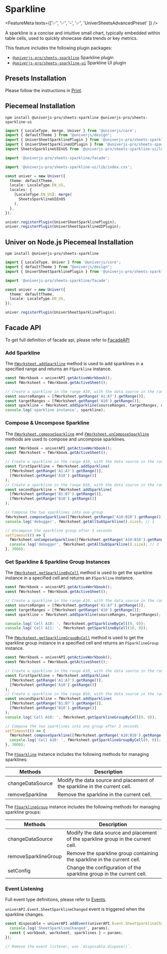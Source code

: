 
# Sparkline <VersionBadge version="0.5.2+" />

<FeatureMeta texts={['✅', '✅', '-', '✅', 'UniverSheetsAdvancedPreset' ]} />

A sparkline is a concise and intuitive small chart, typically embedded within table cells, used to quickly showcase data trends or key metrics.

This feature includes the following plugin packages:

- [`@univerjs-pro/sheets-sparkline`](https://www.npmjs.com/package/@univerjs-pro/sheets-sparkline) Sparkline plugin
- [`@univerjs-pro/sheets-sparkline-ui`](https://www.npmjs.com/package/@univerjs-pro/sheets-sparkline-ui) Sparkline UI plugin

## Presets Installation

Please follow the instructions in [Print](/guides/sheets/features/print).

## Piecemeal Installation

```shell npm2yarn
npm install @univerjs-pro/sheets-sparkline @univerjs-pro/sheets-sparkline-ui
```

```typescript {3-5,7,9,16,21-22}
import { LocaleType, merge, Univer } from '@univerjs/core';
import { defaultTheme } from "@univerjs/design";
import { UniverSheetSparklinePlugin } from '@univerjs-pro/sheets-sparkline';
import { UniverSheetSparklineUIPlugin } from '@univerjs-pro/sheets-sparkline-ui';
import SheetsSparklineUIEnUS from '@univerjs-pro/sheets-sparkline-ui/locale/en-US';

import '@univerjs-pro/sheets-sparkline/facade';

import '@univerjs-pro/sheets-sparkline-ui/lib/index.css';

const univer = new Univer({
  theme: defaultTheme,
  locale: LocaleType.EN_US,
  locales: {
    [LocaleType.EN_US]: merge(
      SheetsSparklineUIEnUS
    ),
  },
});

univer.registerPlugin(UniverSheetSparklinePlugin);
univer.registerPlugin(UniverSheetSparklineUIPlugin);
```

## Univer on Node.js Piecemeal Installation

```shell npm2yarn
npm install @univerjs-pro/sheets-sparkline
```

```typescript {3,5,12}
import { LocaleType, Univer } from '@univerjs/core';
import { defaultTheme } from "@univerjs/design";
import { UniverSheetSparklinePlugin } from '@univerjs-pro/sheets-sparkline';

import '@univerjs-pro/sheets-sparkline/facade';

const univer = new Univer({
  theme: defaultTheme,
  locale: LocaleType.EN_US,
});

univer.registerPlugin(UniverSheetSparklinePlugin);
```

## Facade API

To get full definition of facade api, please refer to [FacadeAPI](https://reference.univer.ai/en-US)

### Add Sparkline

The [`FWorksheet.addSparkline`](https://reference.univer.ai/en-US/classes/FWorksheet#addsparkline) method is used to add sparklines in a specified range and returns an `FSparkline` instance.

```typescript
const fWorkbook = univerAPI.getActiveWorkbook();
const fWorksheet = fWorkbook.getActiveSheet();

// Create a sparkline in the range A10, with the data source in the range A1:A7.
const sourceRanges = [fWorksheet.getRange('A1:A7').getRange()];
const targetRanges = [fWorksheet.getRange('A10').getRange()];
const sparkline = fWorksheet.addSparkline(sourceRanges, targetRanges, univerAPI.Enum.SparklineTypeEnum.LINE_CHART);
console.log('sparkline instance', sparkline);
```

### Compose & Uncompose Sparkline

The [`FWorksheet.composeSparkline`](https://reference.univer.ai/en-US/classes/FWorksheet#composesparkline) and [`FWorksheet.unComposeSparkline`](https://reference.univer.ai/en-US/classes/FWorksheet#uncomposesparkline) methods are used to compose and uncompose sparklines.

```typescript
const fWorkbook = univerAPI.getActiveWorkbook();
const fWorksheet = fWorkbook.getActiveSheet();

// Create a sparkline in the range A10, with the data source in the range A1:A7.
const firstSparkline = fWorksheet.addSparkline(
  [fWorksheet.getRange('A1:A7').getRange()],
  [fWorksheet.getRange('A10').getRange()]
);
// Create a sparkline in the range B10, with the data source in the range B1:B7.
const secondSparkline = fWorksheet.addSparkline(
  [fWorksheet.getRange('B1:B7').getRange()],
  [fWorksheet.getRange('B10').getRange()]
);

// Compose the two sparklines into one group
fWorksheet.composeSparkline([fWorksheet.getRange('A10:B10').getRange()]);
console.log('debugger', fWorksheet.getAllSubSparkline().size); // 1

// Uncompose the sparkline group after 3 seconds
setTimeout(() => {
  fWorksheet.unComposeSparkline([fWorksheet.getRange('A10:B10').getRange()]);
  console.log('debugger', fWorksheet.getAllSubSparkline().size); // 2
}, 3000);
```

### Get Sparkline & Sparkline Group Instances

The [`FWorksheet.getSparklineByCell`](https://reference.univer.ai/en-US/classes/FWorksheet#getsparklinebycell) method is used to get the sparkline instance in a specified cell and returns an `FSparkline` instance.

```typescript
const fWorkbook = univerAPI.getActiveWorkbook();
const fWorksheet = fWorkbook.getActiveSheet();

// Create a sparkline in the range A10, with the data source in the range A1:A7.
const sourceRanges = [fWorksheet.getRange('A1:A7').getRange()];
const targetRanges = [fWorksheet.getRange('A10').getRange()];
const sparkline = fWorksheet.addSparkline(sourceRanges, targetRanges);

console.log('Cell A10: ', fWorksheet.getSparklineByCell(9, 0));
console.log('Cell A11: ', fWorksheet.getSparklineByCell(10, 0));
```

The [`FWorksheet.getSparklineGroupByCell`](https://reference.univer.ai/en-US/classes/FWorksheet#getsparklinegroupbycell) method is used to get the sparkline group instance in a specified cell and returns an `FSparklineGroup` instance.

```typescript
const fWorkbook = univerAPI.getActiveWorkbook();
const fWorksheet = fWorkbook.getActiveSheet();

// Create a sparkline in the range A10, with the data source in the range A1:A7.
const firstSparkline = fWorksheet.addSparkline(
  [fWorksheet.getRange('A1:A7').getRange()],
  [fWorksheet.getRange('A10').getRange()]
);
// Create a sparkline in the range B10, with the data source in the range B1:B7.
const secondSparkline = fWorksheet.addSparkline(
  [fWorksheet.getRange('B1:B7').getRange()],
  [fWorksheet.getRange('B10').getRange()]
);
console.log('Cell A10: ', fWorksheet.getSparklineGroupByCell(9, 0));

// Compose the two sparklines into one group after 3 seconds
setTimeout(() => {
  fWorksheet.composeSparkline([fWorksheet.getRange('A10:B10').getRange()]);
  console.log('Cell A10: ', fWorksheet.getSparklineGroupByCell(9, 0));
}, 3000);
```

The [`FSparkline`](https://reference.univer.ai/en-US/classes/FSparkline) instance includes the following methods for managing sparklines:

| Methods | Description |
| ------- | ----------- |
| changeDataSource | Modify the data source and placement of the sparkline in the current cell. |
| removeSparkline | Remove the sparkline in the current cell. |

The [`FSparklineGroup`](https://reference.univer.ai/en-US/classes/FSparklineGroup) instance includes the following methods for managing sparkline groups:

| Methods | Description |
| ------- | ----------- |
| changeDataSource | Modify the data source and placement of the sparkline group in the current cell. |
| removeSparklineGroup | Remove the sparkline group containing the sparkline in the current cell. |
| setConfig | Change the configuration of the sparkline group in the current cell. |

### Event Listening

Full event type definitions, please refer to [Events](https://reference.univer.ai/en-US/classes/FEventName).

`univerAPI.Event.SheetSparklineChanged` event is triggered when the sparkline changes.

```typescript
const disposable = univerAPI.addEvent(univerAPI.Event.SheetSparklineChanged, (params) => {
  console.log('SheetSparklineChanged', params);
  const { workbook, worksheet, sparklines } = params;
});

// Remove the event listener, use `disposable.dispose()`.
```